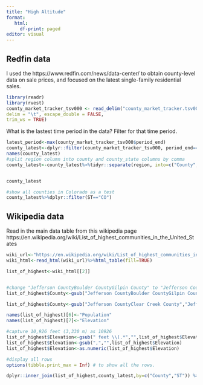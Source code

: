 ```yaml
---
title: "High Altitude"
format: 
   html:
     df-print: paged
editor: visual
---
```


## Redfin data

I used the https://www.redfin.com/news/data-center/ to obtain county-level data on sale prices, and focused on the latest single-family residential sales.

```r
library(readr)
library(rvest)
county_market_tracker_tsv000 <- read_delim("county_market_tracker.tsv000.gz",
delim = "\t", escape_double = FALSE,
trim_ws = TRUE)
```

What is the lastest time period in the data? Filter for that time period.

```r
latest_period<-max(county_market_tracker_tsv000$period_end)
county_latest<-dplyr::filter(county_market_tracker_tsv000, period_end==latest_period)%>%dplyr::filter(property_type=='Single Family Residential')
names(county_latest)
#split region column into county and county_state columns by comma
county_latest<-county_latest%>%tidyr::separate(region, into=c("County", "cst"), sep=",")%>%dplyr::rename(ST = state_code)


county_latest
```

```r
#show all counties in Colorado as a test
county_latest%>%dplyr::filter(ST=="CO")
```

## Wikipedia data

Read in the main data table from this wikipedia page https://en.wikipedia.org/wiki/List_of_highest_communities_in_the_United_States

```r
wiki_url<-"https://en.wikipedia.org/wiki/List_of_highest_communities_in_the_United_States"
wiki_html<-read_html(wiki_url)%>%html_table(fill=TRUE)

list_of_highest<-wiki_html[[2]]


#change "Jefferson CountyBoulder CountyGilpin County" to "Jefferson County" in County column
list_of_highest$County<-gsub("Jefferson CountyBoulder CountyGilpin County","Jefferson County",list_of_highest$County)

list_of_highest$County<-gsub("Jefferson CountyClear Creek County","Jefferson County",list_of_highest$County)

names(list_of_highest)[6]<-"Population"
names(list_of_highest)[7]<-"Elevation"

#capture 10,926 feet (3,330 m) as 10926
list_of_highest$Elevation<-gsub(" feet \\(.*","",list_of_highest$Elevation)
list_of_highest$Elevation<-gsub(",","",list_of_highest$Elevation)
list_of_highest$Elevation<-as.numeric(list_of_highest$Elevation)
```

```r
#display all rows
options(tibble.print_max = Inf) # to show all the rows.

dplyr::inner_join(list_of_highest,county_latest,by=c("County","ST")) %>%  dplyr::select(County,ST,Elevation,median_sale_price) %>% dplyr::group_by(County,ST) %>% dplyr::summarise(median_sale_price=median(median_sale_price,na.rm=TRUE),median_elevation = median(Elevation)) %>% dplyr::filter(!is.na(median_sale_price)) %>% dplyr::arrange(median_sale_price)
```
